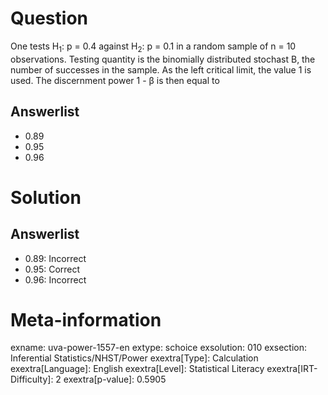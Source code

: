 Question
========

One tests H~1~: p = 0.4 against H~2~: p = 0.1 in a random sample of n = 10 observations. Testing quantity is the binomially distributed stochast B, the number of successes in the sample. As the left critical limit, the value 1 is used. The discernment power 1 - β is then equal to

Answerlist
----------

* 0.89
* 0.95
* 0.96

Solution
========

Answerlist
----------

* 0.89: Incorrect
* 0.95: Correct
* 0.96: Incorrect

Meta-information
================
exname: uva-power-1557-en
extype: schoice
exsolution: 010
exsection: Inferential Statistics/NHST/Power
exextra[Type]: Calculation
exextra[Language]: English
exextra[Level]: Statistical Literacy
exextra[IRT-Difficulty]: 2
exextra[p-value]: 0.5905

